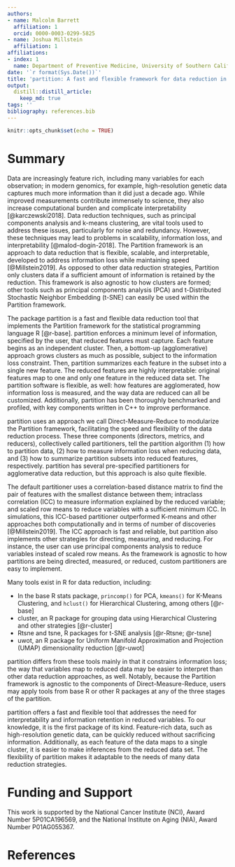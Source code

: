 ```yaml
---
authors:
- name: Malcolm Barrett
  affiliation: 1
  orcid: 0000-0003-0299-5825
- name: Joshua Millstein
  affiliation: 1
affiliations:
- index: 1
  name: Department of Preventive Medicine, University of Southern California
date: '`r format(Sys.Date())`'
title: 'partition: A fast and flexible framework for data reduction in R'
output:
  distill::distill_article:
    keep_md: true
tags: ''
bibliography: references.bib
---
```


```r
knitr::opts_chunk$set(echo = TRUE)
```

# Summary 

Data are increasingly feature rich, including many variables for each observation; in modern genomics, for example, high-resolution genetic data captures much more information than it did just a decade ago. While improved measurements contribute immensely to science, they also increase computational burden and complicate interpretability [@karczewski2018]. Data reduction techniques, such as principal components analysis and k-means clustering, are vital tools used to address these issues, particularly for noise and redundancy. However, these techniques may lead to problems in scalability, information loss, and interpretability [@malod-dogin-2018]. The Partition framework is an approach to data reduction that is flexible, scalable, and interpretable, developed to address information loss while maintaining speed [@Millstein2019]. As opposed to other data reduction strategies, Partition only clusters data if a sufficient amount of information is retained by the reduction. This framework is also agnostic to how clusters are formed; other tools such as principal components analysis (PCA) and  t-Distributed Stochastic Neighbor Embedding (t-SNE) can easily be used within the Partition framework.

The package partition is a fast and flexible data reduction tool that implements the Partition framework for the statistical programming language R [@r-base]. partition enforces a minimum level of information, specified by the user, that reduced features must capture. Each feature begins as an independent cluster. Then, a bottom-up (agglomerative) approach grows clusters as much as possible, subject to the information loss constraint. Then, partition summarizes each feature in the subset into a single new feature. The reduced features are highly interpretable: original features map to one and only one feature in the reduced data set. The partition software is flexible, as well: how features are agglomerated, how information loss is measured, and the way data are reduced can all be customized. Additionally, partition has been thoroughly benchmarked and profiled, with key components written in C++ to improve performance.

partition uses an approach we call Direct-Measure-Reduce to modularize the Partition framework, facilitating the speed and flexibility of the data reduction process. These three components (directors, metrics, and reducers), collectively called partitioners, tell the partition algorithm (1) how to partition data, (2) how to measure information loss when reducing data, and (3) how to summarize partition subsets into reduced features, respectively. partition has several pre-specified partitioners for agglomerative data reduction, but this approach is also quite flexible. 

The default partitioner uses a correlation-based distance matrix to find the pair of features with the smallest distance between them; intraclass correlation (ICC) to measure information explained by the reduced variable; and scaled row means to reduce variables with a sufficient minimum ICC. In simulations, this ICC-based partitioner outperformed K-means and other approaches both computationally and in terms of number of discoveries [@Millstein2019]. The ICC approach is fast and reliable, but partition also implements other strategies for directing, measuring, and reducing. For instance, the user can use principal components analysis to reduce variables instead of scaled row means. As the framework is agnostic to how partitions are being directed, measured, or reduced, custom partitioners are easy to implement. 

Many tools exist in R for data reduction, including:

* In the base R stats package, `princomp()` for PCA, `kmeans()` for K-Means Clustering, and `hclust()` for Hierarchical Clustering, among others [@r-base]
* cluster, an R package for grouping data using Hierarchical Clustering and other strategies [@r-cluster]
* Rtsne and tsne, R packages for t-SNE analysis [@r-Rtsne; @r-tsne]
* uwot, an R package for Uniform Manifold Approximation and Projection (UMAP) dimensionality reduction [@r-uwot]

partition differs from these tools mainly in that it constrains information loss; the way that variables map to reduced data may be easier to interpret than other data reduction approaches, as well. Notably, because the Partition framework is agnostic to the components of Direct-Measure-Reduce, users may apply tools from base R or other R packages at any of the three stages of the partition. 

partition offers a fast and flexible tool that addresses the need for interpretability and information retention in reduced variables. To our knowledge, it is the first package of its kind. Feature-rich data, such as high-resolution genetic data, can be quickly reduced without sacrificing information. Additionally, as each feature of the data maps to a single cluster, it is easier to make inferences from the reduced data set. The flexibility of partition makes it adaptable to the needs of many data reduction strategies.

# Funding and Support

This work is supported by the National Cancer Institute (NCI), Award Number 5P01CA196569, and the National Institute on Aging (NIA), Award Number P01AG055367.

# References
